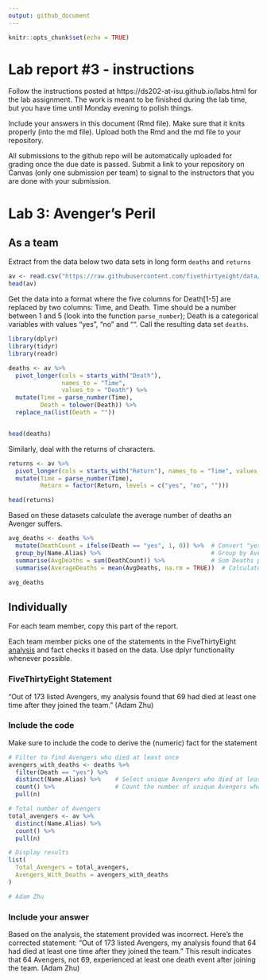 ```yaml
---
output: github_document
---
```


<!-- README.md is generated from README.Rmd. Please edit the README.Rmd file -->


```r
knitr::opts_chunk$set(echo = TRUE)
```

# Lab report #3 - instructions

Follow the instructions posted at https://ds202-at-isu.github.io/labs.html for the lab assignment. The work is meant to be finished during the lab time, but you have time until Monday evening to polish things.

Include your answers in this document (Rmd file). Make sure that it knits properly (into the md file). Upload both the Rmd and the md file to your repository.  

All submissions to the github repo will be automatically uploaded for grading once the due date is passed.
Submit a link to your repository on Canvas (only one submission per team) to signal to the instructors that you are done with your submission.

# Lab 3: Avenger's Peril

## As a team

Extract from the data below two data sets in long form `deaths` and `returns`

```r
av <- read.csv("https://raw.githubusercontent.com/fivethirtyeight/data/master/avengers/avengers.csv", stringsAsFactors = FALSE)
head(av)
```

Get the data into a format where the five columns for Death[1-5] are replaced by two columns: Time, and Death. Time should be a number between 1 and 5 (look into the function `parse_number`); Death is a categorical variables with values "yes", "no" and "". Call the resulting data set `deaths`. 

```r
library(dplyr)
library(tidyr)
library(readr)

deaths <- av %>%
  pivot_longer(cols = starts_with("Death"),
               names_to = "Time",
               values_to = "Death") %>%
  mutate(Time = parse_number(Time),
         Death = tolower(Death)) %>%
  replace_na(list(Death = ""))


head(deaths)
```

Similarly, deal with the returns of characters.

```r
returns <- av %>%
  pivot_longer(cols = starts_with("Return"), names_to = "Time", values_to = "Return") %>%
  mutate(Time = parse_number(Time),
         Return = factor(Return, levels = c("yes", "no", "")))

head(returns)
```

Based on these datasets calculate the average number of deaths an Avenger suffers. 

```r
avg_deaths <- deaths %>%
  mutate(DeathCount = ifelse(Death == "yes", 1, 0)) %>%  # Convert "yes" to 1, others to 0
  group_by(Name.Alias) %>%                               # Group by Avenger name
  summarise(AvgDeaths = sum(DeathCount)) %>%             # Sum Deaths per Avenger
  summarise(AverageDeaths = mean(AvgDeaths, na.rm = TRUE))  # Calculate overall average

avg_deaths
```

## Individually

For each team member, copy this part of the report. 

Each team member picks one of the statements in the FiveThirtyEight [analysis](https://fivethirtyeight.com/features/avengers-death-comics-age-of-ultron/) and fact checks it based on the data. Use dplyr functionality whenever possible.

### FiveThirtyEight Statement

"Out of 173 listed Avengers, my analysis found that 69 had died at least one time after they joined the team." (Adam Zhu)

### Include the code

Make sure to include the code to derive the (numeric) fact for the statement
```r
# Filter to find Avengers who died at least once
avengers_with_deaths <- deaths %>%
  filter(Death == "yes") %>%
  distinct(Name.Alias) %>%    # Select unique Avengers who died at least once
  count() %>%                 # Count the number of unique Avengers who died
  pull(n)

# Total number of Avengers
total_avengers <- av %>%
  distinct(Name.Alias) %>%
  count() %>%
  pull(n)

# Display results
list(
  Total_Avengers = total_avengers,
  Avengers_With_Deaths = avengers_with_deaths
)

# Adam Zhu
```

### Include your answer
Based on the analysis, the statement provided was incorrect. Here’s the corrected statement: “Out of 173 listed Avengers, my analysis found that 64 had died at least one time after they joined the team.”
This result indicates that 64 Avengers, not 69, experienced at least one death event after joining the team. (Adam Zhu)
